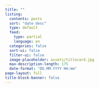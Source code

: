 ```yaml
---
title: ""
listing:
  contents: posts
  sort: "date desc"
  type: default
  feed: 
    type: partial
    language: en
  categories: false
  sort-ui: false
  filter-ui: false
  image-placeholder: assets/titlecard.jpg
  max-description-length: 175
  date-format: "DD.MM.YYYY HH:mm"
page-layout: full
title-block-banner: false
---
```




